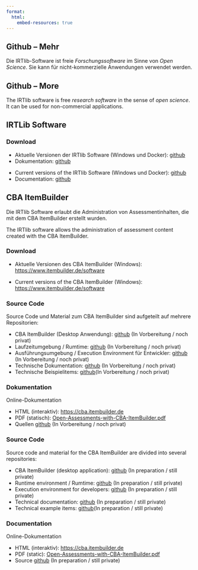 ```yaml
---
format:
  html:
    embed-resources: true
---
```


::: {.content-visible when-profile="german"}
# Github -- Mehr

Die IRTlib-Software ist freie *Forschungssoftware* im Sinne von *Open Science*. Sie kann für nicht-kommerzielle Anwendungen verwendet werden. 

:::

::: {.content-visible when-profile="english"}
# Github -- More

The IRTlib software is free *research software* in the sense of *open science*. It can be used for non-commercial applications.

:::

## IRTLib Software

### Download

::: {.content-visible when-profile="german"}
* Aktuelle Versionen der IRTlib Software (Windows und Docker): [github](https://github.com/DIPFtba/IRTlibDeploymentSoftware)
* Dokumentation: [github](https://github.com/kroehne/IRTLibDocumentation)
:::


::: {.content-visible when-profile="english"}
* Current versions of the IRTlib Software (Windows und Docker):  [github](https://github.com/DIPFtba/IRTlibDeploymentSoftware)
* Documentation: [github](https://github.com/kroehne/IRTLibDocumentation)
:::


## CBA ItemBuilder

::: {.content-visible when-profile="german"}
Die IRTlib Software erlaubt die Administration von Assessmentinhalten, die mit dem CBA ItemBuilder erstellt wurden. 
:::

::: {.content-visible when-profile="english"}
The IRTlib software allows the administration of assessment content created with the CBA ItemBuilder. 
:::

### Download

::: {.content-visible when-profile="german"}
* Aktuelle Versionen des CBA ItemBuilder (Windows): [https://www.itembuilder.de/software](https://www.itembuilder.de/software)
:::

::: {.content-visible when-profile="english"}
* Current versions of the CBA ItemBuilder (Windows): [https://www.itembuilder.de/software](https://www.itembuilder.de/software)
:::



::: {.content-visible when-profile="german"}

### Source Code 

Source Code und Material zum CBA ItemBuilder sind aufgeteilt auf mehrere Repositorien: 

* CBA ItemBuilder (Desktop Anwendung): [github](https://github.com/DIPFtba/CBAItemBuilderDesktopEditor) (In Vorbereitung / noch privat)
* Laufzeitumgebung / Rumtime: [github](https://github.com/DIPFtba/CBAItemBuilderRuntime) (In Vorbereitung / noch privat)
* Ausführungsumgebung / Execution Environment für Entwickler: [github](https://github.com/DIPFtba/CBAItemBuilderExecutionEnvironment) (In Vorbereitung / noch privat)
* Technische Dokumentation: [github](https://github.com/DIPFtba/CBAItemBuilderDocumentation) (In Vorbereitung / noch privat)
* Technische Beispielitems: [github](https://github.com/DIPFtba/CBAItemBuilderExampleItems)(In Vorbereitung / noch privat)

### Dokumentation 

Online-Dokumentation

* HTML (interaktiv): [https://cba.itembuilder.de](https://cba.itembuilder.de)  
* PDF (statisch): [Open-Assessments-with-CBA-ItemBuilder.pdf](https://cba.itembuilder.de/Open-Assessments-with-CBA-ItemBuilder.pdf)
* Quellen [github](https://github.com/kroehne/CBAItemBuilderBook) (In Vorbereitung / noch privat)

:::

::: {.content-visible when-profile="english"}

### Source Code 

Source code and material for the CBA ItemBuilder are divided into several repositories: 

* CBA ItemBuilder (desktop application): [github](https://github.com/DIPFtba/CBAItemBuilderDesktopEditor) (In preparation / still private)
* Runtime environment / Rumtime: [github](https://github.com/DIPFtba/CBAItemBuilderRuntime) (In preparation / still private)
* Execution environment for developers: [github](https://github.com/DIPFtba/CBAItemBuilderExecutionEnvironment) (In preparation / still private)
* Technical documentation: [github](https://github.com/DIPFtba/CBAItemBuilderDocumentation) (In preparation / still private)
* Technical example items: [github](https://github.com/DIPFtba/CBAItemBuilderExampleItems)(In preparation / still private)

### Documentation 

Online-Dokumentation

* HTML (interaktiv): [https://cba.itembuilder.de](https://cba.itembuilder.de)  
* PDF (static): [Open-Assessments-with-CBA-ItemBuilder.pdf](https://cba.itembuilder.de/Open-Assessments-with-CBA-ItemBuilder.pdf)
* Source [github](https://github.com/kroehne/CBAItemBuilderBook) (In preparation / still private)

:::


